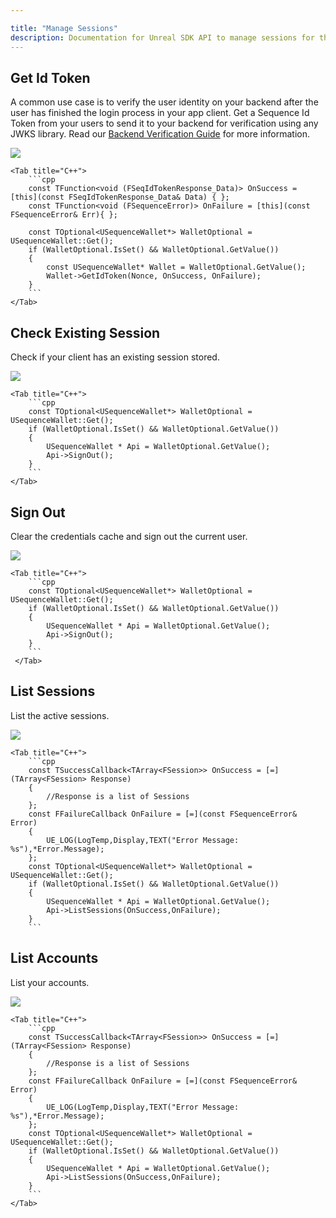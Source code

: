 ---

title: "Manage Sessions"
description: Documentation for Unreal SDK API to manage sessions for the Sequence infrastructure stack for web3 gaming.
---

## Get Id Token

A common use case is to verify the user identity on your backend after the user has finished the login process in your app client.
Get a Sequence Id Token from your users to send it to your backend for verification using any JWKS library.
Read our [Backend Verification Guide](/sdk/headless-wallet/verification) for more information.

<Tabs>
    <Tab title="Blueprint">
        <Frame>
            <img src="/images/unreal/get_id_token.png" />
        </Frame>
    </Tab>

    <Tab title="C++">
        ```cpp
        const TFunction<void (FSeqIdTokenResponse_Data)> OnSuccess = [this](const FSeqIdTokenResponse_Data& Data) { };
        const TFunction<void (FSequenceError)> OnFailure = [this](const FSequenceError& Err){ };

        const TOptional<USequenceWallet*> WalletOptional = USequenceWallet::Get();
        if (WalletOptional.IsSet() && WalletOptional.GetValue())
        {
            const USequenceWallet* Wallet = WalletOptional.GetValue();
            Wallet->GetIdToken(Nonce, OnSuccess, OnFailure);
        }
        ```
    </Tab>
</Tabs>

## Check Existing Session

Check if your client has an existing session stored.

<Tabs>
    <Tab title="Blueprint">
        <Frame>
            <img src="/images/unreal/check_existing_session.png" />
        </Frame>
    </Tab>

    <Tab title="C++">
        ```cpp
        const TOptional<USequenceWallet*> WalletOptional = USequenceWallet::Get();
        if (WalletOptional.IsSet() && WalletOptional.GetValue())
        {
            USequenceWallet * Api = WalletOptional.GetValue();
            Api->SignOut();
        }
        ```
    </Tab>
</Tabs>

## Sign Out

Clear the credentials cache and sign out the current user.

<Tabs>
    <Tab title="Blueprint">
        <Frame>
            <img src="/images/unreal/sign_out.png" />
        </Frame>
    </Tab>

    <Tab title="C++">
        ```cpp
        const TOptional<USequenceWallet*> WalletOptional = USequenceWallet::Get();
        if (WalletOptional.IsSet() && WalletOptional.GetValue())
        {
            USequenceWallet * Api = WalletOptional.GetValue();
            Api->SignOut();
        }
        ```
     </Tab>
</Tabs>

## List Sessions

List the active sessions.

<Tabs>
    <Tab title="Blueprint">
        <Frame>
            <img src="/images/unreal/list_sessions.png" />
        </Frame>
    </Tab>

    <Tab title="C++">
        ```cpp
        const TSuccessCallback<TArray<FSession>> OnSuccess = [=](TArray<FSession> Response)
        {
            //Response is a list of Sessions
        };
        const FFailureCallback OnFailure = [=](const FSequenceError& Error)
        {
            UE_LOG(LogTemp,Display,TEXT("Error Message: %s"),*Error.Message);
        };
        const TOptional<USequenceWallet*> WalletOptional = USequenceWallet::Get();
        if (WalletOptional.IsSet() && WalletOptional.GetValue())
        {
            USequenceWallet * Api = WalletOptional.GetValue();
            Api->ListSessions(OnSuccess,OnFailure);
        }
        ```
  </Tab>
</Tabs>

## List Accounts

List your accounts.

<Tabs>
    <Tab title="Blueprint">
        <Frame>
            <img src="/images/unreal/list_accounts.png" />
        </Frame>
    </Tab>

    <Tab title="C++">
        ```cpp
        const TSuccessCallback<TArray<FSession>> OnSuccess = [=](TArray<FSession> Response)
        {
            //Response is a list of Sessions
        };
        const FFailureCallback OnFailure = [=](const FSequenceError& Error)
        {
            UE_LOG(LogTemp,Display,TEXT("Error Message: %s"),*Error.Message);
        };
        const TOptional<USequenceWallet*> WalletOptional = USequenceWallet::Get();
        if (WalletOptional.IsSet() && WalletOptional.GetValue())
        {
            USequenceWallet * Api = WalletOptional.GetValue();
            Api->ListSessions(OnSuccess,OnFailure);
        }
        ```
    </Tab>
</Tabs>
